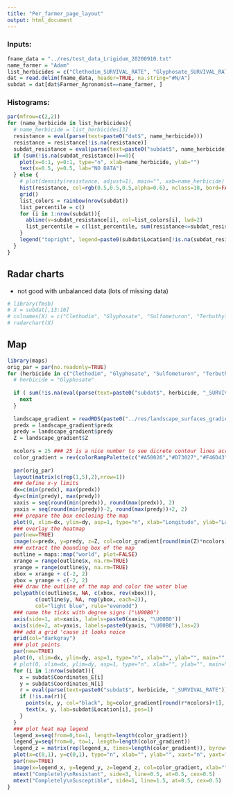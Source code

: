 ```yaml
---
title: "Per_farmer_page_layout"
output: html_document
---
```


### Inputs:
```r
fname_data = "../res/test_data_Lrigidum_20200910.txt"
name_farmer = "Adam"
list_herbicides = c("Clethodim_SURVIVAL_RATE", "Glyphosate_SURVIVAL_RATE", "Sulfometuron_SURVIVAL_RATE", "Terbuthylazine_SURVIVAL_RATE")
dat = read.delim(fname_data, header=TRUE, na.string="#N/A")
subdat = dat[dat$Farmer_Agronomist==name_farmer, ]
```
### Histograms:
```r
par(mfrow=c(2,2))
for (name_herbicide in list_herbicides){
  # name_herbicide = list_herbicides[3]
  resistance = eval(parse(text=paste0("dat$", name_herbicide)))
  resistance = resistance[!is.na(resistance)]
  subdat_resistance = eval(parse(text=paste0("subdat$", name_herbicide)))
  if (sum(!is.na(subdat_resistance))==0){
    plot(x=0:1, y=0:1, type="n", xlab=name_herbicide, ylab="")
    text(x=0.5, y=0.5, lab="NO DATA")
  } else {
    # plot(density(resistance, adjust=1), main="", xab=name_herbicide)
    hist(resistance, col=rgb(0.5,0.5,0.5,alpha=0.6), nclass=10, bord=FALSE, main="", xlab=name_herbicide)
    grid()
    list_colors = rainbow(nrow(subdat))
    list_percentile = c()
    for (i in 1:nrow(subdat)){
      abline(v=subdat_resistance[i], col=list_colors[i], lwd=2)
      list_percentile = c(list_percentile, sum(resistance<=subdat_resistance[i])/length(resistance))
    }
    legend("topright", legend=paste0(subdat$Location[!is.na(subdat_resistance)], " (percentile=", round(list_percentile[!is.na(subdat_resistance)]*100), "%)"), col=list_colors[!is.na(subdat_resistance)], lwd=2)
  }
}
```

## Radar charts
- not good with unbalanced data (lots of missing data)
```r
# library(fmsb)
# X = subdat[,13:16]
# colnames(X) = c("Clethodim", "Glyphosate", "Sulfometuron", "Terbuthylazine")
# radarchart(X)
```

## Map
```r
library(maps)
orig_par = par(no.readonly=TRUE)
for (herbicide in c("Clethodim", "Glyphosate", "Sulfometuron", "Terbuthylazine")){
  # herbicide = "Glyphosate"
  
  if ( sum(!is.na(eval(parse(text=paste0("subdat$", herbicide, "_SURVIVAL_RATE"))))) == 0 ){
    next
  }
  
  landscape_gradient = readRDS(paste0("../res/landscape_surfaces_gradient_data_", herbicide, ".rds"))
  predx = landscape_gradient$predx
  predy = landscape_gradient$predy
  Z = landscape_gradient$Z
  
  ncolors = 25 ### 25 is a nice number to see dicrete contour lines across the landscape methinks...
  color_gradient = rev(colorRampPalette(c("#A50026","#D73027","#F46D43","#FDAE61","#FEE08B","#FFFFBF","#D9EF8B","#A6D96A","#66BD63","#1A9850","#006837"))(ncolors))
  
  par(orig_par)
  layout(matrix(c(rep(1,5),2),nrow=1))
  ### define x-y limits
  dx=c(min(predx), max(predx))
  dy=c(min(predy), max(predy))
  xaxis = seq(round(min(predx)), round(max(predx)), 2)
  yaxis = seq(round(min(predy))-2, round(max(predy))+2, 2)
  ### prepare the box enclosing the map
  plot(0, xlim=dx, ylim=dy, asp=1, type="n", xlab="Longitude", ylab="Latitdue", main=paste0(herbicide, " Resistance Gradient"), xaxt="n", yaxt="n") #empty
  ### overlay the heatmap
  par(new=TRUE)
  image(x=predx, y=predy, z=Z, col=color_gradient[round(min(Z)*ncolors):round(max(Z)*ncolors)], xlab="", ylab="", main="", asp=1, xaxt="n", yaxt="n")
  ### extract the bounding box of the map
  outline = maps::map("world", plot=FALSE)
  xrange = range(outline$x, na.rm=TRUE)
  yrange = range(outline$y, na.rm=TRUE)
  xbox = xrange + c(-2, 2)
  ybox = yrange + c(-2, 2)
  ### draw the outline of the map and color the water blue
  polypath(c(outline$x, NA, c(xbox, rev(xbox))),
         c(outline$y, NA, rep(ybox, each=2)),
         col="light blue", rule="evenodd")
  ### name the ticks with degree signs ("\U00B0")
  axis(side=1, at=xaxis, labels=paste0(xaxis, "\U00B0"))
  axis(side=2, at=yaxis, labels=paste0(yaxis, "\U00B0"),las=2)
  ### add a grid 'cause it looks noice
  grid(col="darkgray")
  ### plot points
  par(new=TRUE)
  plot(0, xlim=dx, ylim=dy, asp=1, type="n", xlab="", ylab="", main="", xaxt="n", yaxt="n") #empty
  # plot(0, xlim=dx, ylim=dy, asp=1, type="n", xlab="", ylab="", main="")
  for (i in 1:nrow(subdat)){
    x = subdat$Coordinates_E[i]
    y = subdat$Coordinates_N[i]
    r = eval(parse(text=paste0("subdat$", herbicide, "_SURVIVAL_RATE")))[i]
    if (!is.na(r)){
      points(x, y, col="black", bg=color_gradient[round(r*ncolors)+1], pch=19)
      text(x, y, lab=subdat$Location[i], pos=1)
    }
  }
  ### plot heat map legend
  legend_x=seq(from=0,to=1, length=length(color_gradient))
  legend_y=seq(from=0, to=1, length=length(color_gradient))
  legend_z = matrix(rep(legend_x, times=length(color_gradient)), byrow=TRUE, nrow=length(color_gradient))
  plot(x=c(0,1), y=c(0,1), type="n", xlab="", ylab="", xaxt="n", yaxt="n", main="")
  par(new=TRUE)
  image(x=legend_x, y=legend_y, z=legend_z, col=color_gradient, xlab="", ylab="", main="", xaxt="n", las=2)
  mtext("Completely\nResistant", side=3, line=0.5, at=0.5, cex=0.5)
  mtext("Completely\nSusceptible", side=1, line=1.5, at=0.5, cex=0.5)
}
```



